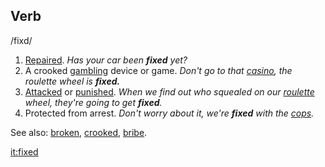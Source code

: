 ==Verb==
/fixd/

#[[Repair]]ed. ''Has your car been '''fixed''' yet?''
#A crooked [[gambling]] device or game.  ''Don't go to that [[casino]], the roulette wheel is '''fixed.'''''
#[[Attack]]ed or [[punish]]ed.  ''When we find out who squealed on our [[roulette]] wheel, they're going to get '''fixed'''.''
#Protected from arrest.  ''Don't worry about it, we're '''fixed''' with the [[cop]]s.''

See also: [[broken]], [[crooked]], [[bribe]].

[[it:fixed]]